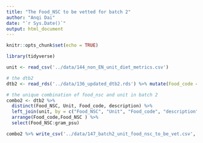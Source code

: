 ```yaml
---
title: "The Food_NSC to be vetted for batch 2"
author: "Anqi Dai"
date: "`r Sys.Date()`"
output: html_document
---
```


```r
knitr::opts_chunk$set(echo = TRUE)
```

```r
library(tidyverse)
```

```r
unit <- read_csv('../data/144_non_EN_unit_diet_metrics.csv')

# the dtb2
dtb2 <- read_rds('../data/136_updated_dtb2.rds') %>% mutate(Food_code = as.numeric(Food_code))

# the unique combination of food_nsc and unit in batch 2
combo2 <- dtb2 %>% 
  distinct(Food_NSC, Unit, Food_code, description) %>% 
  left_join(unit, by = c("Food_NSC", "Unit", "Food_code", "description")) %>% 
  arrange(Food_code,Food_NSC ) %>% 
  select(Food_NSC:gram_psu)

combo2 %>% write_csv('../data/147_batch2_unit_food_nsc_to_be_vet.csv', na = '')
```


